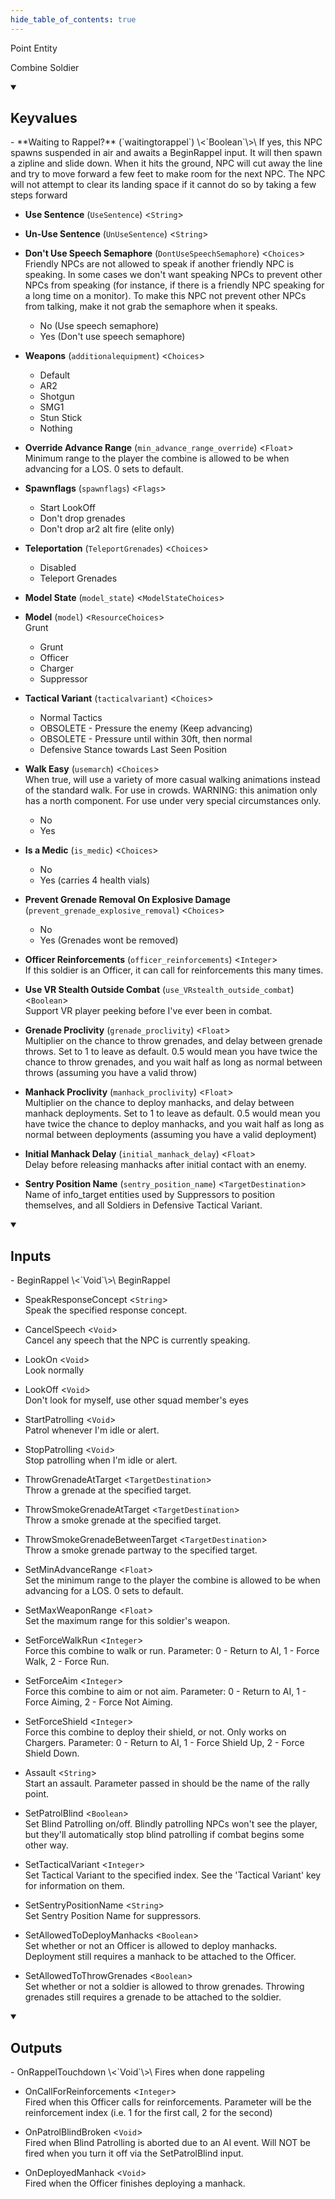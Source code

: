 ```yaml
---
hide_table_of_contents: true
---
```


<!---
!!!!!!
THIS PAGE IS AUTOGENERATED FROM GAME FGD DEFINITIONS!
DO NOT EDIT MANUALLY!
!!!!!!

In order to make edits, you can make an annotation file in /fgd_dump_overrides
-->


Point Entity

Combine Soldier

<details open>
<summary><h2>Keyvalues</h2></summary>
- **Waiting to Rappel?** (`waitingtorappel`) \<`Boolean`\>\
If yes, this NPC spawns suspended in air and awaits a BeginRappel input. It will then spawn a zipline and slide down. When it hits the ground, NPC will cut away the line and try to move forward a few feet to make room for the next NPC. The NPC will not attempt to clear its landing space if it cannot do so by taking a few steps forward

- **Use Sentence** (`UseSentence`) \<`String`\>

- **Un-Use Sentence** (`UnUseSentence`) \<`String`\>

- **Don't Use Speech Semaphore** (`DontUseSpeechSemaphore`) \<`Choices`\>\
Friendly NPCs are not allowed to speak if another friendly NPC is speaking. In some cases we don't want speaking NPCs to prevent other NPCs from speaking (for instance, if there is a friendly NPC speaking for a long time on a monitor). To make this NPC not prevent other NPCs from talking, make it not grab the semaphore when it speaks.
  - No (Use speech semaphore)
  - Yes (Don't use speech semaphore)


- **Weapons** (`additionalequipment`) \<`Choices`\>
  - Default
  - AR2
  - Shotgun
  - SMG1
  - Stun Stick
  - Nothing


- **Override Advance Range** (`min_advance_range_override`) \<`Float`\>\
Minimum range to the player the combine is allowed to be when advancing for a LOS. 0 sets to default.

- **Spawnflags** (`spawnflags`) \<`Flags`\>
  - Start LookOff
  - Don't drop grenades
  - Don't drop ar2 alt fire (elite only) 


- **Teleportation** (`TeleportGrenades`) \<`Choices`\>
  - Disabled
  - Teleport Grenades


- **Model State** (`model_state`) \<`ModelStateChoices`\>

- **Model** (`model`) \<`ResourceChoices`\>\
Grunt
  - Grunt
  - Officer
  - Charger
  - Suppressor


- **Tactical Variant** (`tacticalvariant`) \<`Choices`\>
  - Normal Tactics
  - OBSOLETE - Pressure the enemy (Keep advancing)
  - OBSOLETE - Pressure until within 30ft, then normal
  - Defensive Stance towards Last Seen Position


- **Walk Easy** (`usemarch`) \<`Choices`\>\
When true, will use a variety of more casual walking animations instead of the standard walk. For use in crowds. WARNING: this animation only has a north component. For use under very special circumstances only.
  - No
  - Yes


- **Is a Medic** (`is_medic`) \<`Choices`\>
  - No
  - Yes (carries 4 health vials)


- **Prevent Grenade Removal On Explosive Damage** (`prevent_grenade_explosive_removal`) \<`Choices`\>
  - No
  - Yes (Grenades wont be removed)


- **Officer Reinforcements** (`officer_reinforcements`) \<`Integer`\>\
If this soldier is an Officer, it can call for reinforcements this many times.

- **Use VR Stealth Outside Combat** (`use_VRstealth_outside_combat`) \<`Boolean`\>\
Support VR player peeking before I've ever been in combat.

- **Grenade Proclivity** (`grenade_proclivity`) \<`Float`\>\
Multiplier on the chance to throw grenades, and delay between grenade throws. Set to 1 to leave as default. 0.5 would mean you have twice the chance to throw grenades, and you wait half as long as normal between throws (assuming you have a valid throw)

- **Manhack Proclivity** (`manhack_proclivity`) \<`Float`\>\
Multiplier on the chance to deploy manhacks, and delay between manhack deployments. Set to 1 to leave as default. 0.5 would mean you have twice the chance to deploy manhacks, and you wait half as long as normal between deployments (assuming you have a valid deployment)

- **Initial Manhack Delay** (`initial_manhack_delay`) \<`Float`\>\
Delay before releasing manhacks after initial contact with an enemy.

- **Sentry Position Name** (`sentry_position_name`) \<`TargetDestination`\>\
Name of info_target entities used by Suppressors to position themselves, and all Soldiers in Defensive Tactical Variant.


 </details>
<details open>
<summary><h2>Inputs</h2></summary>
- BeginRappel \<`Void`\>\
BeginRappel

- SpeakResponseConcept \<`String`\>\
Speak the specified response concept.

- CancelSpeech \<`Void`\>\
Cancel any speech that the NPC is currently speaking.

- LookOn \<`Void`\>\
Look normally

- LookOff \<`Void`\>\
Don't look for myself, use other squad member's eyes

- StartPatrolling \<`Void`\>\
Patrol whenever I'm idle or alert.

- StopPatrolling \<`Void`\>\
Stop patrolling when I'm idle or alert.

- ThrowGrenadeAtTarget \<`TargetDestination`\>\
Throw a grenade at the specified target.

- ThrowSmokeGrenadeAtTarget \<`TargetDestination`\>\
Throw a smoke grenade at the specified target.

- ThrowSmokeGrenadeBetweenTarget \<`TargetDestination`\>\
Throw a smoke grenade partway to the specified target.

- SetMinAdvanceRange \<`Float`\>\
Set the minimum range to the player the combine is allowed to be when advancing for a LOS. 0 sets to default.

- SetMaxWeaponRange \<`Float`\>\
Set the maximum range for this soldier's weapon.

- SetForceWalkRun \<`Integer`\>\
Force this combine to walk or run. Parameter: 0 - Return to AI, 1 - Force Walk, 2 - Force Run.

- SetForceAim \<`Integer`\>\
Force this combine to aim or not aim. Parameter: 0 - Return to AI, 1 - Force Aiming, 2 - Force Not Aiming.

- SetForceShield \<`Integer`\>\
Force this combine to deploy their shield, or not. Only works on Chargers. Parameter: 0 - Return to AI, 1 - Force Shield Up, 2 - Force Shield Down.

- Assault \<`String`\>\
Start an assault. Parameter passed in should be the name of the rally point.

- SetPatrolBlind \<`Boolean`\>\
Set Blind Patrolling on/off. Blindly patrolling NPCs won't see the player, but they'll automatically stop blind patrolling if combat begins some other way.

- SetTacticalVariant \<`Integer`\>\
Set Tactical Variant to the specified index. See the 'Tactical Variant' key for information on them.

- SetSentryPositionName \<`String`\>\
Set Sentry Position Name for suppressors.

- SetAllowedToDeployManhacks \<`Boolean`\>\
Set whether or not an Officer is allowed to deploy manhacks. Deployment still requires a manhack to be attached to the Officer.

- SetAllowedToThrowGrenades \<`Boolean`\>\
Set whether or not a soldier is allowed to throw grenades. Throwing grenades still requires a grenade to be attached to the soldier.


 </details>
<details open>
<summary><h2>Outputs</h2></summary>
- OnRappelTouchdown \<`Void`\>\
Fires when done rappeling

- OnCallForReinforcements \<`Integer`\>\
Fired when this Officer calls for reinforcements. Parameter will be the reinforcement index (i.e. 1 for the first call, 2 for the second)

- OnPatrolBlindBroken \<`Void`\>\
Fired when Blind Patrolling is aborted due to an AI event. Will NOT be fired when you turn it off via the SetPatrolBlind input.

- OnDeployedManhack \<`Void`\>\
Fired when the Officer finishes deploying a manhack.


 </details>